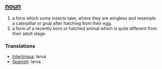 == [[noun]] ==
# a form which some insects take, where they are wingless and resemple a caterpillar or grub after hatching from their egg.
# a form of a recently born or hatched animal which is quite different from their adult stage. 

=== Translations ===
*[[Interlingua]]: larva
*[[Spanish]]: larva